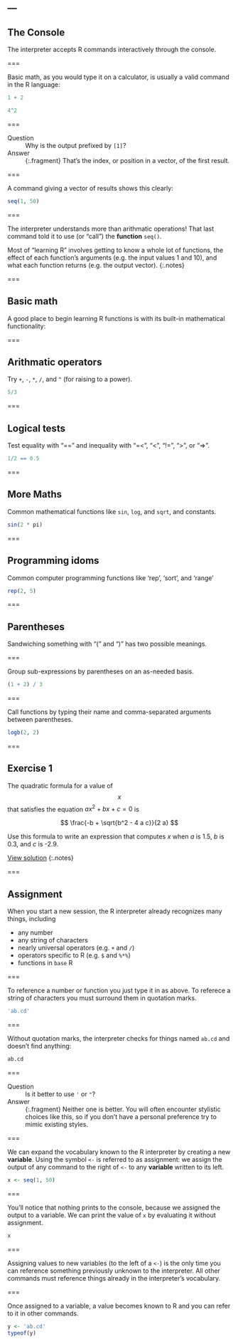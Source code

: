 ---
---

## The Console

The interpreter accepts R commands interactively through the console.

===

Basic math, as you would type it on a calculator, is usually a valid command in the R language:

```r
1 + 2
```

```r
4^2
```

===

Question
: Why is the output prefixed by `[1]`?

Answer
: {:.fragment} That's the index, or position in a vector, of the first result.

===

A command giving a vector of results shows this clearly:

```r
seq(1, 50)
```

===

The interpreter understands more than arithmatic operations!
That last command told it to use (or "call") the **function** `seq()`.

Most of "learning R" involves getting to know a whole lot of functions, the effect of each function's  arguments (e.g. the input values 1 and 10), and what each function returns (e.g. the output vector).
{:.notes}

===

## Basic math 

A good place to begin learning R functions is with its built-in mathematical functionality:

===

## Arithmatic operators

Try `+`, `-`, `*`, `/`, and `^` (for raising to a power).

```r
5/3
```

===

## Logical tests

Test equality with "==" and inequality with "=<", "<", "!=", ">", or "=>".

```r
1/2 == 0.5
```

===

## More Maths

Common mathematical functions like `sin`, `log`, and `sqrt`, and constants.

```r
sin(2 * pi)
```

===

## Programming idoms

Common computer programming functions like 'rep', 'sort', and 'range'

```r
rep(2, 5)
```

===

## Parentheses

Sandwiching something with "(" and ")" has two possible meanings.

===

Group sub-expressions by parentheses on an as-needed basis.

```r
(1 + 2) / 3
```

===

Call functions by typing their name and comma-separated arguments between parentheses.

```r
logb(2, 2)
```

===

## Exercise 1

The quadratic formula for a value of $$x$$ that satisfies the equation $a x^2 + b x + c = 0$ is

$$
\frac{-b + \sqrt{b^2 - 4 a c}}{2 a}
$$

Use this formula to write an expression that computes $x$ when $a$ is 1.5, $b$ is 0.3, and $c$ is -2.9.

[View solution](#solution-1)
{:.notes}

===

## Assignment

When you start a new session, the R interpreter already recognizes many things, including

- any number
- any string of characters
- nearly universal operators (e.g. `+` and `/`)
- operators specific to R (e.g. `$` and `%*%`)
- functions in `base` R

===

To reference a number or function you just type it in as above.
To referece a string of characters you must surround them in quotation marks.

```r
'ab.cd'
```

===

Without quotation marks, the interpreter checks for things named `ab.cd` and doesn't find anything:

```r
ab.cd
```

===

Question
: Is it better to use `'` or `"`?

Answer
: {:.fragment} Neither one is better. You will often encounter stylistic choices like this, so if you don't have a personal preference try to mimic existing styles.

===

We can expand the vocabulary known to the R interpreter by creating a new **variable**.
Using the symbol `<-` is referred to as assignment: we assign the output of any command to the right of `<-` to any **variable** written to its left.

```r
x <- seq(1, 50)
```

===

You'll notice that nothing prints to the console, because we assigned the output to a variable.
We can print the value of `x` by evaluating it without assignment.

```r
x
```

===

Assigning values to new variables (to the left of a `<-`) is the only time you can reference something previously unknown to the interpreter.
All other commands must reference things already in the interpreter's vocabulary.

===

Once assigned to a variable, a value becomes known to R and you can refer to it in other commands.

```r
y <- 'ab.cd'
typeof(y)
```
